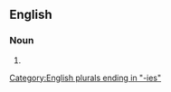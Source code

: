 ==English==

===Noun===
{{head|en|noun plural form}}

# {{plural of|loganberry|lang=en}}

[[Category:English plurals ending in "-ies"]]